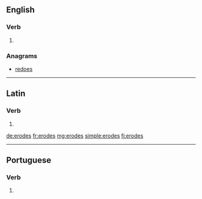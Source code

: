 ==English==

===Verb===
{{head|en|verb form}}

# {{en-third-person singular of|erode}}

===Anagrams===
* [[redoes#English|redoes]]

----

==Latin==

===Verb===
{{la-verb-form|ērōdēs}}

# {{inflection of|ērōdō||2|s|fut|act|ind|lang=la}}

[[de:erodes]]
[[fr:erodes]]
[[mg:erodes]]
[[simple:erodes]]
[[fi:erodes]]

----
==Portuguese==

===Verb===
{{pt-verb-form}}
# {{pt-verb-form-of|erodir}}
{{rfc-auto}}